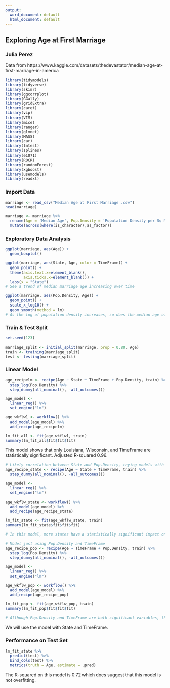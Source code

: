 ---
output:
  word_document: default
  html_document: default
---
## Exploring Age at First Marriage
### Julia Perez

Data from https://www.kaggle.com/datasets/thedevastator/median-age-at-first-marriage-in-america

```{r Libraries, include = FALSE}
library(tidymodels)
library(tidyverse)
library(skimr)
library(ggcorrplot)
library(GGally)
library(gridExtra)
library(caret)
library(vip)
library(VIM)
library(mice)
library(ranger)
library(glmnet)
library(MASS)
library(car)
library(lmtest)
library(splines)
library(e1071)
library(ROCR)
library(randomForest)
library(xgboost)
library(usemodels)
library(readxl)
```

### Import Data
```{r Import}
marriage <- read_csv("Median Age at First Marriage .csv")
head(marriage)

marriage <- marriage %>% 
  rename(Age = 'Median Age', Pop.Density = 'Population Density per Sq Mi', State = Name) %>% 
  mutate(across(where(is_character),as_factor))
```

### Exploratory Data Analysis
```{r EDA}
ggplot(marriage, aes(Age)) +
  geom_boxplot()

ggplot(marriage, aes(State, Age, color = TimeFrame)) +
  geom_point() +
  theme(axis.text.x=element_blank(),
        axis.ticks.x=element_blank()) +
  labs(x = "State")
# See a trend of median marriage age increasing over time

ggplot(marriage, aes(Pop.Density, Age)) +
  geom_point() +
  scale_x_log10() +
  geom_smooth(method = lm)
# As the log of population density increases, so does the median age of marriage
```


### Train & Test Split
```{r Split}
set.seed(123)

marriage_split <- initial_split(marriage, prop = 0.80, Age)
train <- training(marriage_split)
test <- testing(marriage_split)
```

### Linear Model
```{r LM}
age_recipelm <- recipe(Age ~ State + TimeFrame + Pop.Density, train) %>%
  step_log(Pop.Density) %>% 
  step_dummy(all_nominal(), -all_outcomes())

age_model <- 
  linear_reg() %>% 
  set_engine("lm")

age_wkflw1 <- workflow() %>% 
  add_model(age_model) %>% 
  add_recipe(age_recipelm)

lm_fit_all <- fit(age_wkflw1, train)
summary(lm_fit_all$fit$fit$fit)
```

This model shows that only Louisiana, Wisconsin, and TimeFrame are statistically significant. Adjusted R-squared 0.96.

```{r Refine LM}
# Likely correlation between State and Pop.Density, trying models with just State and Time Frame
age_recipe_state <- recipe(Age ~ State + TimeFrame, train) %>%
  step_dummy(all_nominal(), -all_outcomes())

age_model <- 
  linear_reg() %>% 
  set_engine("lm")

age_wkflw_state <- workflow() %>% 
  add_model(age_model) %>% 
  add_recipe(age_recipe_state)

lm_fit_state <- fit(age_wkflw_state, train)
summary(lm_fit_state$fit$fit$fit)

# In this model, more states have a statistically significant impact on median marriage age. Adjusted R-squared shows only a very slight improvement.

# Model just using Pop.Density and TimeFrame
age_recipe_pop <- recipe(Age ~ TimeFrame + Pop.Density, train) %>%
  step_log(Pop.Density) %>% 
  step_dummy(all_nominal(), -all_outcomes())

age_model <- 
  linear_reg() %>% 
  set_engine("lm")

age_wkflw_pop <- workflow() %>% 
  add_model(age_model) %>% 
  add_recipe(age_recipe_pop)

lm_fit_pop <- fit(age_wkflw_pop, train)
summary(lm_fit_pop$fit$fit$fit)

# Although Pop.Density and TimeFrame are both significant variables, the adjusted R-squared shows a large decrease to 0.691.
```

We will use the model with State and TimeFrame.

### Performance on Test Set
```{r Test}
lm_fit_state %>%
  predict(test) %>% 
  bind_cols(test) %>% 
  metrics(truth = Age, estimate = .pred)
```

The R-squared on this model is 0.72 which does suggest that this model is not overfitting.



